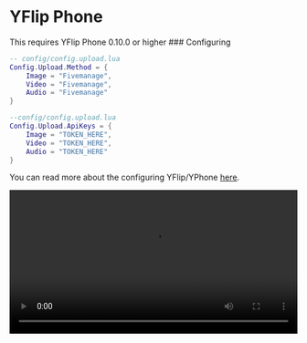 

# YFlip Phone

<Callout type="warning" emoji="⚠️">
    This requires YFlip Phone 0.10.0 or higher
</Callout>
### Configuring

```lua
-- config/config.upload.lua
Config.Upload.Method = {
    Image = "Fivemanage",
    Video = "Fivemanage",
    Audio = "Fivemanage"
}
```

```lua
--config/config.upload.lua
Config.Upload.ApiKeys = {
    Image = "TOKEN_HERE",
    Video = "TOKEN_HERE",
    Audio = "TOKEN_HERE"
}
```

You can read more about the configuring YFlip/YPhone [here](https://docs.yseries.live/configure#camera).


<video width="100%" controls>
    <source src="https://r2.fivemanage.com/fivemanage_yflip_tutorial.mp4" type="video/mp4" />
</video>
